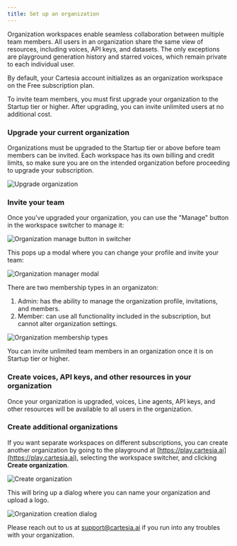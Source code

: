 ```yaml
---
title: Set up an organization
---
```


Organization workspaces enable seamless collaboration between multiple team members. All users in an organization share the same view of resources, including voices, API keys, and datasets. The only exceptions are playground generation history and starred voices, which remain private to each individual user.

By default, your Cartesia account initializes as an organization workspace on the Free subscription plan.

<Warning>
  To invite team members, you must first upgrade your organization to the
  Startup tier or higher. After upgrading, you can invite unlimited users at no
  additional cost.
</Warning>

<Steps>

### Upgrade your current organization

Organizations must be upgraded to the Startup tier or above before team members can be invited. Each workspace has its own billing and credit limits, so make sure you are on the intended organization before proceeding to upgrade your subscription.

<Frame background="subtle">
  <img src="../assets/images/orgs_upgrade.png" alt="Upgrade organization" />
</Frame>

### Invite your team

Once you've upgraded your organization, you can use the "Manage" button in the workspace switcher to manage it:

<Frame background="subtle">
  <img
    src="../assets/images/orgs_switcher.png"
    alt="Organization manage button in switcher"
  />
</Frame>

This pops up a modal where you can change your profile and invite your team:

<Frame background="subtle">
  <img src="../assets/images/orgs_modal.png" alt="Organization manager modal" />
</Frame>

There are two membership types in an organizaton:

1. Admin: has the ability to manage the organization profile, invitations, and members.
2. Member: can use all functionality included in the subscription, but cannot alter organization settings.

<Frame background="subtle">
  <img
    src="../assets/images/orgs_manage.png"
    alt="Organization membership types"
  />
</Frame>

You can invite unlimited team members in an organization once it is on Startup tier or higher.

### Create voices, API keys, and other resources in your organization

Once your organization is upgraded, voices, Line agents, API keys, and other resources will be available to all users in the organization.

</Steps>

### Create additional organizations

If you want separate workspaces on different subscriptions, you can create another organization by going to the playground at [https://play.cartesia.ai](https://play.cartesia.ai), selecting the workspace switcher, and clicking **Create organization**.

<Frame background="subtle">
  <img src="../assets/images/orgs_create_1.png" alt="Create organization" />
</Frame>

This will bring up a dialog where you can name your organization and upload a logo.

<Frame background="subtle">
  <img
    src="../assets/images/orgs_create_2.png"
    alt="Organization creation dialog"
  />
</Frame>

Please reach out to us at support@cartesia.ai if you run into any troubles with your organization.

